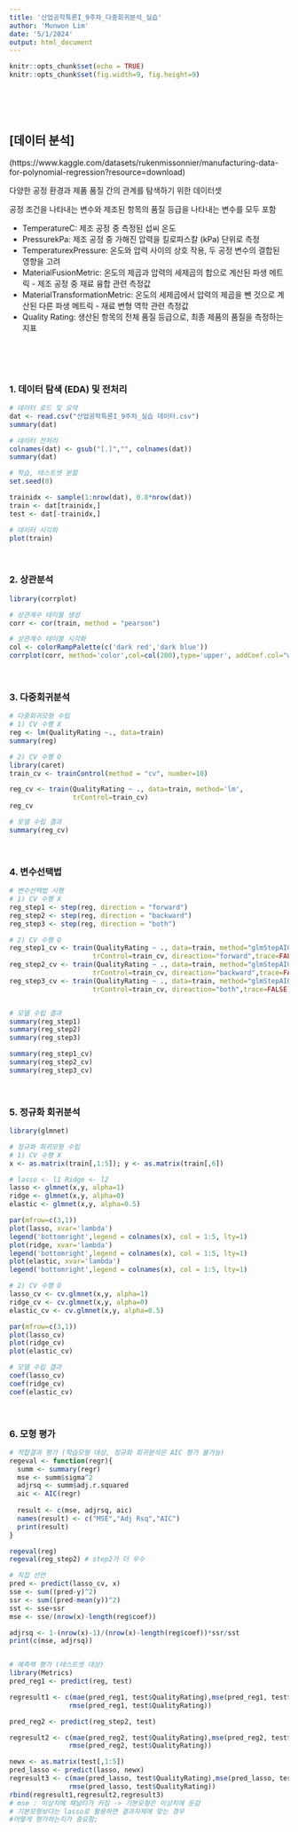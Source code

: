 ```yaml
---
title: '산업공학특론I_9주차_다중회귀분석_실습'
author: 'Munwon Lim'
date: '5/1/2024'
output: html_document
---
```


```r
knitr::opts_chunk$set(echo = TRUE)
knitr::opts_chunk$set(fig.width=9, fig.height=9)
```

<br>
<br>
<br>



## [데이터 분석]

(https://www.kaggle.com/datasets/rukenmissonnier/manufacturing-data-for-polynomial-regression?resource=download)

다양한 공정 환경과 제품 품질 간의 관계를 탐색하기 위한 데이터셋

공정 조건을 나타내는 변수와 제조된 항목의 품질 등급을 나타내는 변수를 모두 포함

* TemperatureC: 제조 공정 중 측정된 섭씨 온도
* PressurekPa: 제조 공정 중 가해진 압력을 킬로파스칼 (kPa) 단위로 측정
* TemperaturexPressure: 온도와 압력 사이의 상호 작용, 두 공정 변수의 결합된 영향을 고려
* MaterialFusionMetric: 온도의 제곱과 압력의 세제곱의 합으로 계산된 파생 메트릭 - 제조 공정 중 재료 융합 관련 측정값
* MaterialTransformationMetric: 온도의 세제곱에서 압력의 제곱을 뺀 것으로 계산된 다른 파생 메트릭 - 재료 변형 역학 관련 측정값
* Quality Rating: 생산된 항목의 전체 품질 등급으로, 최종 제품의 품질을 측정하는 지표

<br>
<br>
<br>

### 1. 데이터 탐색 (EDA) 및 전처리
```r

# 데이터 로드 및 요약
dat <- read.csv("산업공학특론I_9주차_실습 데이터.csv")
summary(dat)

# 데이터 전처리
colnames(dat) <- gsub("[.]","", colnames(dat))
summary(dat)

# 학습, 테스트셋 분할
set.seed(0)

trainidx <- sample(1:nrow(dat), 0.8*nrow(dat))
train <- dat[trainidx,]
test <- dat[-trainidx,]

# 데이터 시각화
plot(train)

```

<br>

### 2. 상관분석
```r
library(corrplot)

# 상관계수 테이블 생성
corr <- cor(train, method = "pearson")

# 상관계수 테이블 시각화
col <- colorRampPalette(c('dark red','dark blue'))
corrplot(corr, method='color',col=col(200),type='upper', addCoef.col="white")

```

<br>

### 3. 다중회귀분석

```r

# 다중회귀모형 수립
# 1) CV 수행 X
reg <- lm(QualityRating ~., data=train)
summary(reg)

# 2) CV 수행 O
library(caret)
train_cv <- trainControl(method = "cv", number=10)

reg_cv <- train(QualityRating ~ ., data=train, method='lm',
                trControl=train_cv)
reg_cv

# 모델 수립 결과
summary(reg_cv)

```


<br>

### 4. 변수선택법

```r

# 변수선택법 시행
# 1) CV 수행 X
reg_step1 <- step(reg, direction = "forward")
reg_step2 <- step(reg, direction = "backward")
reg_step3 <- step(reg, direction = "both")

# 2) CV 수행 O
reg_step1_cv <- train(QualityRating ~ ., data=train, method="glmStepAIC",
                     trControl=train_cv, direaction="forward",trace=FALSE)
reg_step2_cv <- train(QualityRating ~ ., data=train, method="glmStepAIC",
                     trControl=train_cv, direaction="backward",trace=FALSE)
reg_step3_cv <- train(QualityRating ~ ., data=train, method="glmStepAIC",
                     trControl=train_cv, direaction="both",trace=FALSE)


# 모델 수립 결과
summary(reg_step1)
summary(reg_step2)
summary(reg_step3)

summary(reg_step1_cv)
summary(reg_step2_cv)
summary(reg_step3_cv)

```


<br>

### 5. 정규화 회귀분석

```r
library(glmnet)

# 정규화 회귀모형 수립
# 1) CV 수행 X
x <- as.matrix(train[,1:5]); y <- as.matrix(train[,6])

# lasso <- l1 Ridge <- l2
lasso <- glmnet(x,y, alpha=1)
ridge <- glmnet(x,y, alpha=0)
elastic <- glmnet(x,y, alpha=0.5)

par(mfrow=c(3,1))
plot(lasso, xvar='lambda')
legend('bottomright',legend = colnames(x), col = 1:5, lty=1)
plot(ridge, xvar='lambda')
legend('bottomright',legend = colnames(x), col = 1:5, lty=1)
plot(elastic, xvar='lambda')
legend('bottomright',legend = colnames(x), col = 1:5, lty=1)

# 2) CV 수행 O
lasso_cv <- cv.glmnet(x,y, alpha=1)
ridge_cv <- cv.glmnet(x,y, alpha=0)
elastic_cv <- cv.glmnet(x,y, alpha=0.5)

par(mfrow=c(3,1))
plot(lasso_cv)
plot(ridge_cv)
plot(elastic_cv)

# 모델 수립 결과
coef(lasso_cv)
coef(ridge_cv)
coef(elastic_cv)

```

<br>

### 6. 모형 평가 

```r

# 적합결과 평가 (학습모형 대상, 정규화 회귀분석은 AIC 평가 불가능)
regeval <- function(regr){
  summ <- summary(regr)
  mse <- summ$sigma^2
  adjrsq <- summ$adj.r.squared
  aic <- AIC(regr)
  
  result <- c(mse, adjrsq, aic)
  names(result) <- c("MSE","Adj Rsq","AIC")
  print(result)
}

regeval(reg)
regeval(reg_step2) # step2가 더 우수

# 직접 선언
pred <- predict(lasso_cv, x)
sse <- sum((pred-y)^2)
ssr <- sum((pred-mean(y))^2)
sst <- sse+ssr
mse <- sse/(nrow(x)-length(reg$coef))

adjrsq <- 1-(nrow(x)-1)/(nrow(x)-length(reg$coef))*ssr/sst
print(c(mse, adjrsq))


# 예측력 평가 (테스트셋 대상)
library(Metrics)
pred_reg1 <- predict(reg, test)

regresult1 <- c(mae(pred_reg1, test$QualityRating),mse(pred_reg1, test$QualityRating),
               rmse(pred_reg1, test$QualityRating))

pred_reg2 <- predict(reg_step2, test)

regresult2 <- c(mae(pred_reg2, test$QualityRating),mse(pred_reg2, test$QualityRating),
               rmse(pred_reg2, test$QualityRating))

newx <- as.matrix(test[,1:5])
pred_lasso <- predict(lasso, newx)
regresult3 <- c(mae(pred_lasso, test$QualityRating),mse(pred_lasso, test$QualityRating),
               rmse(pred_lasso, test$QualityRating))
rbind(regresult1,regresult2,regresult3)
# mse : 이상치에 패널티가 커짐 -> 기본모형은 이상치에 둔감
# 기본모형보다는 lasso로 활용하면 결과자체에 맞는 경우
#어떻게 평가하는지가 중요함;
```
